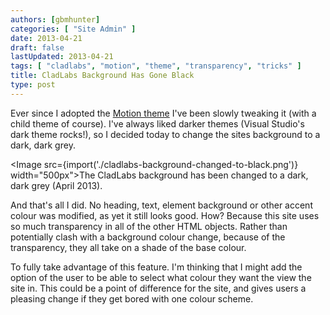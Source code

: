 ```yaml
---
authors: [gbmhunter]
categories: [ "Site Admin" ]
date: 2013-04-21
draft: false
lastUpdated: 2013-04-21
tags: [ "cladlabs", "motion", "theme", "transparency", "tricks" ]
title: CladLabs Background Has Gone Black
type: post
---
```



Ever since I adopted the [Motion theme](http://wordpress.org/extend/themes/motion) I've been slowly tweaking it (with a child theme of course). I've always liked darker themes (Visual Studio's dark theme rocks!), so I decided today to change the sites background to a dark, dark grey.

<Image src={import('./cladlabs-background-changed-to-black.png')} width="500px">The CladLabs background has been changed to a dark, dark grey (April 2013).</Image>

And that's all I did. No heading, text, element background or other accent colour was modified, as yet it still looks good. How? Because this site uses so much transparency in all of the other HTML objects.  Rather than potentially clash with a background colour change, because of the transparency, they all take on a shade of the base colour.

To fully take advantage of this feature. I'm thinking that I might add the option of the user to be able to select what colour they want the view the site in. This could be a point of difference for the site, and gives users a pleasing change if they get bored with one colour scheme.
